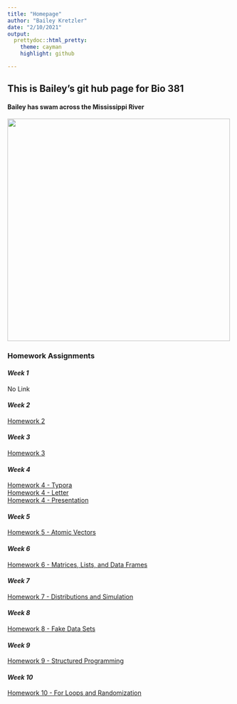 ```yaml
---
title: "Homepage"
author: "Bailey Kretzler"
date: "2/10/2021"
output: 
  prettydoc::html_pretty:
    theme: cayman
    highlight: github

---
```


## This is Bailey's git hub page for Bio 381

#### Bailey has swam across the Mississippi River


<img src="Riverswim.png" width = "500" height ="500" />


### **Homework Assignments**


#### *Week 1*  
No Link


#### *Week 2*   
[Homework 2](HW2.html)


#### *Week 3*   
[Homework 3](HW3_BMK.html)


#### *Week 4*   
[Homework 4 - Typora](HW4_stuff.html)  
[Homework 4 - Letter](01_UVM_Letter_TEMPLATE.Rnw)  
[Homework 4 - Presentation](01_Beamer_TEMPLATE.Rnw) 


#### *Week 5*   
[Homework 5 - Atomic Vectors](HW_5.html)  


#### *Week 6*   
[Homework 6 - Matrices, Lists, and Data Frames](HW6.html) 


#### *Week 7*   
[Homework 7 - Distributions and Simulation](Homework-11.html)  


#### *Week 8*   
[Homework 8 - Fake Data Sets](Homework_8.html)  


#### *Week 9*   
[Homework 9 - Structured Programming](HW9.html) 


#### *Week 10*   
[Homework 10 - For Loops and Randomization](Homework10.html)  


